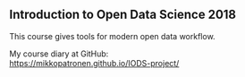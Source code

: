 
## Introduction to Open Data Science 2018

This course gives tools for modern open data workflow.


My course diary at GitHub:  
<https://mikkopatronen.github.io/IODS-project/>
